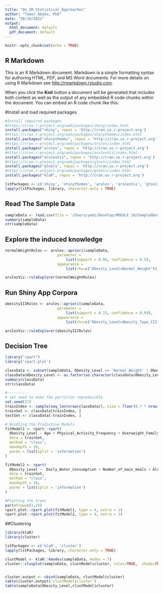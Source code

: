 ```yaml
---
title: "On_IR_Statistical_Approaches"
author: "Tamer Abdou, PhD"
date: "20/10/2021"
output:
  html_document: default
  pdf_document: default
---
```


```r
knitr::opts_chunk$set(echo = TRUE)
```

## R Markdown

This is an R Markdown document. Markdown is a simple formatting syntax for authoring HTML, PDF, and MS Word documents. For more details on using R Markdown see <http://rmarkdown.rstudio.com>.

When you click the **Knit** button a document will be generated that includes both content as well as the output of any embedded R code chunks within the document. You can embed an R code chunk like this:

#Install and load required packages
```r
#Install required packages
#https://cran.r-project.org/web/packages/shiny/index.html
install.packages("shiny", repos = 'http://cran.us.r-project.org')
#https://cran.r-project.org/web/packages/shinythemes/index.html
install.packages("shinythemes", repos = 'http://cran.us.r-project.org')
#https://cran.r-project.org/web/packages/arules/index.html
install.packages("arules", repos = 'http://cran.us.r-project.org')
#https://cran.r-project.org/web/packages/arulesViz/index.html
install.packages("arulesViz", repos = 'http://cran.us.r-project.org')
#https://cran.r-project.org/web/packages/gtools/index.html
install.packages("gtools", repos = 'http://cran.us.r-project.org')
#https://cran.r-project.org/web/packages/gtools/index.html
install.packages("klaR", repos = 'http://cran.us.r-project.org')
```

```r
lstPackages <- c('shiny', 'shinythemes', 'arules', 'arulesViz', 'gtools', 'klaR')
lapply(lstPackages, library, character.only = TRUE)
```


## Read The Sample Data
```r
sampleData <- read.csv(file = '/Users/yemi/Desktop/MODULE 10/SampleObesityData.csv', header = T, stringsAsFactors=T)
summary(sampleData)
str(sampleData)
```


## Explore the induced knowledge
```r
normalWeightRules <- arules::apriori(sampleData,
                        parameter = 
                            list(support = 0.04, confidence = 0.5),
                        appearance =
                            list(rhs=c("Obesity_Level=Normal_Weight")))

arulesViz::ruleExplorer(normalWeightRules)
```

## Run Shiny App Corpora
```r
obesityIIIRules <- arules::apriori(sampleData,
                        parameter = 
                            list(support = 0.15, confidence = 0.99),
                        appearance =
                            list(rhs=c("Obesity_Level=Obesity_Type_III")))

arulesViz::ruleExplorer(obesityIIIRules)
```



## Decision Tree
```r
library("rpart")
library('rpart.plot')

classData <- subset(sampleData, Obesity_Level == 'Normal_Weight' | Obesity_Level == 'Obesity_Type_III')
classData$Obesity_Level <- as.factor(as.character(classData$Obesity_Level))
summary(classData)
str(classData)

#----------
# set seed to make the partition reproducible
set.seed(17)
trainIndex <- sample(seq_len(nrow(classData)), size = floor(0.7 * nrow(classData)))
trainSet <- classData[trainIndex, ]
testSet <- classData[-trainIndex, ]

# Buidling the Predictive Models
fitModel1 <- rpart::rpart(
  Obesity_Level ~ Age + Physical_Activity_Frequency + Overweight_Family_History,
  data = trainSet, 
  method = "class",
  maxdepth = 10,
  parms = list(split = 'information')
)

fitModel2 <- rpart(
  Obesity_Level ~  Daily_Water_Consumption + Number_of_main_meals + Alcohol_Consumption,
  data = trainSet, 
  method = "class",
  maxdepth = 10,
  parms = list(split = 'information')
)

#Plotting the trees
par(mfrow=c(1,2))
rpart.plot::rpart.plot(fitModel1, type = 4, extra = 1)
rpart.plot::rpart.plot(fitModel2, type = 4, extra = 1)

```



##Clustering
```r
library(klaR)
library(cluster)

lstPackages <- c('klaR', 'cluster')
lapply(lstPackages, library, character.only = TRUE)

clustModel <- klaR::kmodes(sampleData, modes = 7)
cluster::clusplot(sampleData, clustModel$cluster, color=TRUE,  shade=TRUE)


cluster.output <- cbind(sampleData, clustModel$cluster)
table(cluster.output$`clustModel$cluster`)
table(sampleData$Obesity_Level,clustModel$cluster)
```